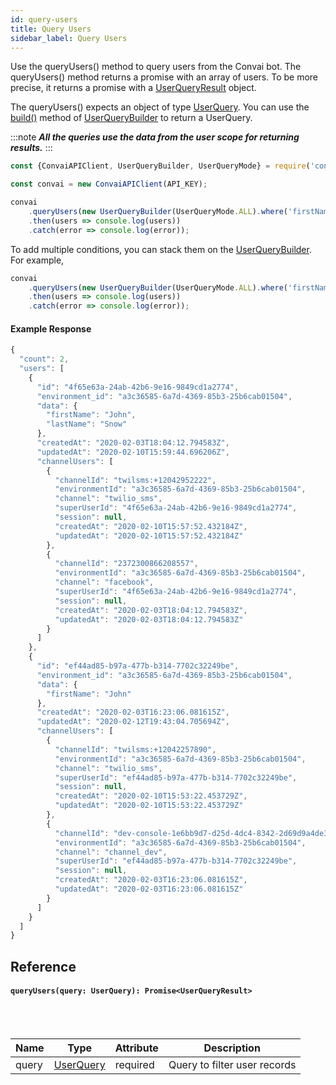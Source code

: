 ```yaml
---
id: query-users
title: Query Users
sidebar_label: Query Users
---
```


Use the queryUsers() method to query users from the Convai bot. The queryUsers() method returns a promise with an array of users. To be more precise, it returns a promise with a [UserQueryResult](../models/user-query-result) object.

The queryUsers() expects an object of type [UserQuery](./../models/user-query). You can use the [build()](../classes/user-query-builder#public-build-userquery) method of [UserQueryBuilder](../classes/user-query-builder) to return a UserQuery.

:::note
_**All the queries use the data from the user scope for returning results.**_
:::

```js
const {ConvaiAPIClient, UserQueryBuilder, UserQueryMode} = require('convai-sdk');

const convai = new ConvaiAPIClient(API_KEY);

convai
    .queryUsers(new UserQueryBuilder(UserQueryMode.ALL).where('firstName').equals('John').build())
    .then(users => console.log(users))
    .catch(error => console.log(error));
```

To add multiple conditions, you can stack them on the [UserQueryBuilder](../classes/user-query-builder). For example,

```js
convai
    .queryUsers(new UserQueryBuilder(UserQueryMode.ALL).where('firstName').equals('John').where('lastName').equals('Snow').build())
    .then(users => console.log(users))
    .catch(error => console.log(error));
```

#### Example Response
```js
{
  "count": 2,
  "users": [
    {
      "id": "4f65e63a-24ab-42b6-9e16-9849cd1a2774",
      "environment_id": "a3c36585-6a7d-4369-85b3-25b6cab01504",
      "data": {
        "firstName": "John",
        "lastName": "Snow"
      },
      "createdAt": "2020-02-03T18:04:12.794583Z",
      "updatedAt": "2020-02-10T15:59:44.696206Z",
      "channelUsers": [
        {
          "channelId": "twilsms:+12042952222",
          "environmentId": "a3c36585-6a7d-4369-85b3-25b6cab01504",
          "channel": "twilio_sms",
          "superUserId": "4f65e63a-24ab-42b6-9e16-9849cd1a2774",
          "session": null,
          "createdAt": "2020-02-10T15:57:52.432184Z",
          "updatedAt": "2020-02-10T15:57:52.432184Z"
        },
        {
          "channelId": "2372300866208557",
          "environmentId": "a3c36585-6a7d-4369-85b3-25b6cab01504",
          "channel": "facebook",
          "superUserId": "4f65e63a-24ab-42b6-9e16-9849cd1a2774",
          "session": null,
          "createdAt": "2020-02-03T18:04:12.794583Z",
          "updatedAt": "2020-02-03T18:04:12.794583Z"
        }
      ]
    },
    {
      "id": "ef44ad85-b97a-477b-b314-7702c32249be",
      "environment_id": "a3c36585-6a7d-4369-85b3-25b6cab01504",
      "data": {
        "firstName": "John"
      },
      "createdAt": "2020-02-03T16:23:06.081615Z",
      "updatedAt": "2020-02-12T19:43:04.705694Z",
      "channelUsers": [
        {
          "channelId": "twilsms:+12042257890",
          "environmentId": "a3c36585-6a7d-4369-85b3-25b6cab01504",
          "channel": "twilio_sms",
          "superUserId": "ef44ad85-b97a-477b-b314-7702c32249be",
          "session": null,
          "createdAt": "2020-02-10T15:53:22.453729Z",
          "updatedAt": "2020-02-10T15:53:22.453729Z"
        },
        {
          "channelId": "dev-console-1e6bb9d7-d25d-4dc4-8342-2d69d9a4de3a",
          "environmentId": "a3c36585-6a7d-4369-85b3-25b6cab01504",
          "channel": "channel_dev",
          "superUserId": "ef44ad85-b97a-477b-b314-7702c32249be",
          "session": null,
          "createdAt": "2020-02-03T16:23:06.081615Z",
          "updatedAt": "2020-02-03T16:23:06.081615Z"
        }
      ]
    }
  ]
}
```

## Reference

#### ```queryUsers(query: UserQuery): Promise<UserQueryResult>```
<br></br>

| Name  | Type                              | Attribute | Description                  |
| ----- | --------------------------------- | --------- | ---------------------------- |
| query | [UserQuery](../models/user-query) | required  | Query to filter user records |
